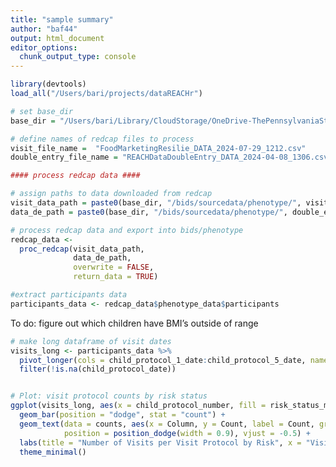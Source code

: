 ```yaml
---
title: "sample summary"
author: "baf44"
output: html_document
editor_options: 
  chunk_output_type: console
---
```


```r
library(devtools)
load_all("/Users/bari/projects/dataREACHr")

# set base_dir
base_dir = "/Users/bari/Library/CloudStorage/OneDrive-ThePennsylvaniaStateUniversity/b-childfoodlab_Shared/Active_Studies/MarketingResilienceRO1_8242020/ParticipantData/"

# define names of redcap files to process
visit_file_name =  "FoodMarketingResilie_DATA_2024-07-29_1212.csv"
double_entry_file_name = "REACHDataDoubleEntry_DATA_2024-04-08_1306.csv"

#### process redcap data ####

# assign paths to data downloaded from redcap
visit_data_path = paste0(base_dir, "/bids/sourcedata/phenotype/", visit_file_name)
data_de_path = paste0(base_dir, "/bids/sourcedata/phenotype/", double_entry_file_name)

# process redcap data and export into bids/phenotype
redcap_data <-
  proc_redcap(visit_data_path,
              data_de_path,
              overwrite = FALSE,
              return_data = TRUE)

#extract participants data
participants_data <- redcap_data$phenotype_data$participants

```

To do: figure out which children have BMI's outside of range


```r

# make long dataframe of visit dates
visits_long <- participants_data %>%
  pivot_longer(cols = child_protocol_1_date:child_protocol_5_date, names_to = "child_protocol_number", values_to = "child_protocol_date") %>%
  filter(!is.na(child_protocol_date))


# Plot: visit protocol counts by risk status
ggplot(visits_long, aes(x = child_protocol_number, fill = risk_status_maternal.y)) +
  geom_bar(position = "dodge", stat = "count") +
  geom_text(data = counts, aes(x = Column, y = Count, label = Count, group = risk_status_maternal.y),
            position = position_dodge(width = 0.9), vjust = -0.5) +
  labs(title = "Number of Visits per Visit Protocol by Risk", x = "Visit protocol", y = "Count") +
  theme_minimal()


```
